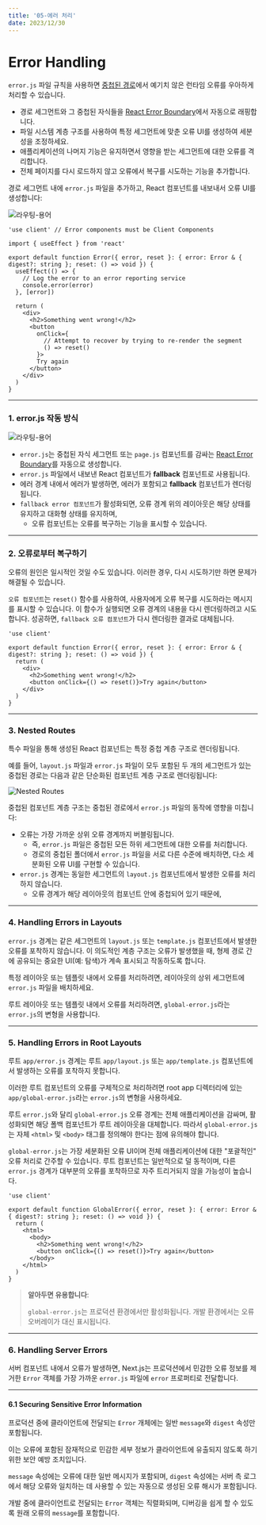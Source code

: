```yaml
---
title: '05-에러 처리'
date: 2023/12/30
---
```


# Error Handling

`error.js` 파일 규칙을 사용하면 [중첩된 경로](https://nextjs.org/docs/app/building-your-application/routing#nested-routes)에서 예기치 않은 런타임 오류를 우아하게 처리할 수 있습니다.

- 경로 세그먼트와 그 중첩된 자식들을 [React Error Boundary](https://react.dev/reference/react/Component#catching-rendering-errors-with-an-error-boundary)에서 자동으로 래핑합니다.
- 파일 시스템 계층 구조를 사용하여 특정 세그먼트에 맞춘 오류 UI를 생성하여 세분성을 조정하세요.
- 애플리케이션의 나머지 기능은 유지하면서 영향을 받는 세그먼트에 대한 오류를 격리합니다.
- 전체 페이지를 다시 로드하지 않고 오류에서 복구를 시도하는 기능을 추가합니다.

경로 세그먼트 내에 `error.js` 파일을 추가하고, React 컴포넌트를 내보내서 오류 UI를 생성합니다:

![라우팅-용어](https://nextjs.org/_next/image?url=%2Fdocs%2Flight%2Ferror-special-file.png&w=3840&q=75&dpl=dpl_AGVpExNSxGb3dC5jrZYnL2rzPEsj)

```tsx app/dashboard/error.tsx
'use client' // Error components must be Client Components

import { useEffect } from 'react'

export default function Error({ error, reset }: { error: Error & { digest?: string }; reset: () => void }) {
  useEffect(() => {
    // Log the error to an error reporting service
    console.error(error)
  }, [error])

  return (
    <div>
      <h2>Something went wrong!</h2>
      <button
        onClick={
          // Attempt to recover by trying to re-render the segment
          () => reset()
        }>
        Try again
      </button>
    </div>
  )
}
```

---

### 1. error.js 작동 방식

![라우팅-용어](https://nextjs.org/_next/image?url=%2Fdocs%2Flight%2Ferror-overview.png&w=3840&q=75&dpl=dpl_AGVpExNSxGb3dC5jrZYnL2rzPEsj)

- `error.js`는 중첩된 자식 세그먼트 또는 `page.js` 컴포넌트를 감싸는 [React Error Boundary](https://react.dev/reference/react/Component#catching-rendering-errors-with-an-error-boundary)를 자동으로 생성합니다.
- `error.js` 파일에서 내보낸 React 컴포넌트가 **fallback** 컴포넌트로 사용됩니다.
- 에러 경계 내에서 에러가 발생하면, 에러가 포함되고 **fallback** 컴포넌트가 렌더링됩니다.
- `fallback error 컴포넌트`가 활성화되면, 오류 경계 위의 레이아웃은 해당 상태를 유지하고 대화형 상태를 유지하며,
  - 오류 컴포넌트는 오류를 복구하는 기능을 표시할 수 있습니다.

---

### 2. 오류로부터 복구하기

오류의 원인은 일시적인 것일 수도 있습니다. 이러한 경우, 다시 시도하기만 하면 문제가 해결될 수 있습니다.

`오류 컴포넌트`는 `reset()` 함수를 사용하여, 사용자에게 오류 복구를 시도하라는 메시지를 표시할 수 있습니다.
이 함수가 실행되면 오류 경계의 내용을 다시 렌더링하려고 시도합니다.
성공하면, `fallback 오류 컴포넌트`가 다시 렌더링한 결과로 대체됩니다.

```tsx app/dashboard/error.tsx
'use client'

export default function Error({ error, reset }: { error: Error & { digest?: string }; reset: () => void }) {
  return (
    <div>
      <h2>Something went wrong!</h2>
      <button onClick={() => reset()}>Try again</button>
    </div>
  )
}
```

---

### 3. Nested Routes

특수 파일을 통해 생성된 React 컴포넌트는 특정 중첩 계층 구조로 렌더링됩니다.

예를 들어, `layout.js` 파일과 `error.js` 파일이 모두 포함된 두 개의 세그먼트가 있는 중첩된 경로는 다음과 같은 단순화된 컴포넌트 계층 구조로 렌더링됩니다:

![Nested Routes](https://nextjs.org/_next/image?url=%2Fdocs%2Flight%2Fnested-error-component-hierarchy.png&w=3840&q=75&dpl=dpl_AGVpExNSxGb3dC5jrZYnL2rzPEsj)

중첩된 컴포넌트 계층 구조는 중첩된 경로에서 `error.js` 파일의 동작에 영향을 미칩니다:

- 오류는 가장 가까운 상위 오류 경계까지 버블링됩니다.
  - 즉, `error.js` 파일은 중첩된 모든 하위 세그먼트에 대한 오류를 처리합니다.
  - 경로의 중첩된 폴더에서 `error.js` 파일을 서로 다른 수준에 배치하면, 다소 세분화된 오류 UI를 구현할 수 있습니다.
- `error.js` 경계는 동일한 세그먼트의 `layout.js` 컴포넌트에서 발생한 오류를 처리하지 않습니다.
  - 오류 경계가 해당 레이아웃의 컴포넌트 안에 중첩되어 있기 때문에,

---

### 4. Handling Errors in Layouts

`error.js` 경계는 같은 세그먼트의 `layout.js` 또는 `template.js` 컴포넌트에서 발생한 오류를 포착하지 않습니다.
이 의도적인 계층 구조는 오류가 발생했을 때, 형제 경로 간에 공유되는 중요한 UI(예: 탐색)가 계속 표시되고 작동하도록 합니다.

특정 레이아웃 또는 템플릿 내에서 오류를 처리하려면, 레이아웃의 상위 세그먼트에 `error.js` 파일을 배치하세요.

루트 레이아웃 또는 템플릿 내에서 오류를 처리하려면, `global-error.js`라는 `error.js`의 변형을 사용합니다.

---

### 5. Handling Errors in Root Layouts

루트 `app/error.js` 경계는 루트 `app/layout.js` 또는 `app/template.js` 컴포넌트에서 발생하는 오류를 포착하지 못합니다.

이러한 루트 컴포넌트의 오류를 구체적으로 처리하려면 root app 디렉터리에 있는 `app/global-error.js`라는 `error.js`의 변형을 사용하세요.

루트 `error.js`와 달리 `global-error.js` 오류 경계는 전체 애플리케이션을 감싸며,
활성화되면 해당 폴백 컴포넌트가 루트 레이아웃을 대체합니다.
따라서 `global-error.js`는 자체 `<html>` 및 `<body>` 태그를 정의해야 한다는 점에 유의해야 합니다.

`global-error.js`는 가장 세분화된 오류 UI이며 전체 애플리케이션에 대한 "포괄적인" 오류 처리로 간주할 수 있습니다.
루트 컴포넌트는 일반적으로 덜 동적이며, 다른 `error.js` 경계가 대부분의 오류를 포착하므로 자주 트리거되지 않을 가능성이 높습니다.

```tsx app/global-error.tsx
'use client'

export default function GlobalError({ error, reset }: { error: Error & { digest?: string }; reset: () => void }) {
  return (
    <html>
      <body>
        <h2>Something went wrong!</h2>
        <button onClick={() => reset()}>Try again</button>
      </body>
    </html>
  )
}
```

> **알아두면 유용합니다**:
>
> `global-error.js`는 프로덕션 환경에서만 활성화됩니다. 개발 환경에서는 오류 오버레이가 대신 표시됩니다.

---

### 6. Handling Server Errors

서버 컴포넌트 내에서 오류가 발생하면,
Next.js는 프로덕션에서 민감한 오류 정보를 제거한 `Error` 객체를 가장 가까운 `error.js` 파일에 `error` 프로퍼티로 전달합니다.

---

#### 6.1 Securing Sensitive Error Information

프로덕션 중에 클라이언트에 전달되는 `Error` 개체에는 일반 `message`와 `digest` 속성만 포함됩니다.

이는 오류에 포함된 잠재적으로 민감한 세부 정보가 클라이언트에 유출되지 않도록 하기 위한 보안 예방 조치입니다.

`message` 속성에는 오류에 대한 일반 메시지가 포함되며,
`digest` 속성에는 서버 측 로그에서 해당 오류와 일치하는 데 사용할 수 있는 자동으로 생성된 오류 해시가 포함됩니다.

개발 중에 클라이언트로 전달되는 `Error` 객체는 직렬화되며, 디버깅을 쉽게 할 수 있도록 원래 오류의 `message`를 포함합니다.
